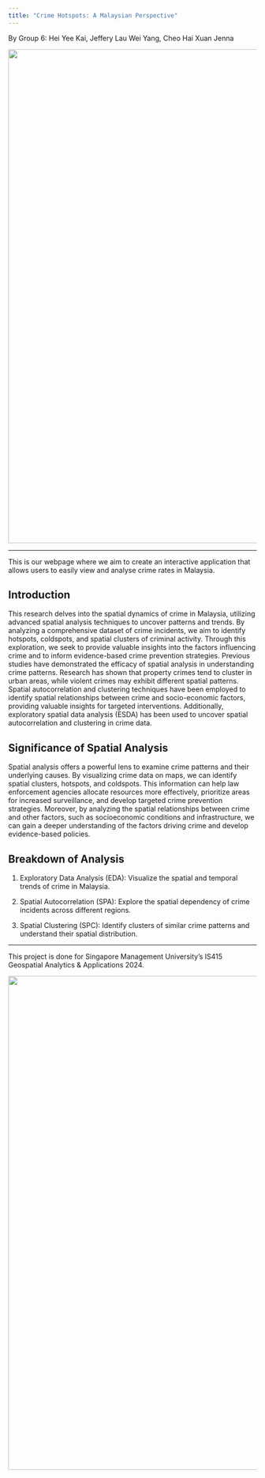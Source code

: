 ```yaml
---
title: "Crime Hotspots: A Malaysian Perspective"
---
```


By Group 6: Hei Yee Kai, Jeffery Lau Wei Yang, Cheo Hai Xuan Jenna

![](assets/banner.png){width="1000"}

------------------------------------------------------------------------

This is our webpage where we aim to create an interactive application that allows users to easily view and analyse crime rates in Malaysia.

## Introduction

This research delves into the spatial dynamics of crime in Malaysia, utilizing advanced spatial analysis techniques to uncover patterns and trends. By analyzing a comprehensive dataset of crime incidents, we aim to identify hotspots, coldspots, and spatial clusters of criminal activity. Through this exploration, we seek to provide valuable insights into the factors influencing crime and to inform evidence-based crime prevention strategies. Previous studies have demonstrated the efficacy of spatial analysis in understanding crime patterns. Research has shown that property crimes tend to cluster in urban areas, while violent crimes may exhibit different spatial patterns. Spatial autocorrelation and clustering techniques have been employed to identify spatial relationships between crime and socio-economic factors, providing valuable insights for targeted interventions. Additionally, exploratory spatial data analysis (ESDA) has been used to uncover spatial autocorrelation and clustering in crime data.

## Significance of Spatial Analysis

Spatial analysis offers a powerful lens to examine crime patterns and their underlying causes. By visualizing crime data on maps, we can identify spatial clusters, hotspots, and coldspots. This information can help law enforcement agencies allocate resources more effectively, prioritize areas for increased surveillance, and develop targeted crime prevention strategies. Moreover, by analyzing the spatial relationships between crime and other factors, such as socioeconomic conditions and infrastructure, we can gain a deeper understanding of the factors driving crime and develop evidence-based policies.

## Breakdown of Analysis

1.  Exploratory Data Analysis (EDA): Visualize the spatial and temporal trends of crime in Malaysia.

2.  Spatial Autocorrelation (SPA): Explore the spatial dependency of crime incidents across different regions.

3.  Spatial Clustering (SPC): Identify clusters of similar crime patterns and understand their spatial distribution.

------------------------------------------------------------------------

This project is done for Singapore Management University’s IS415 Geospatial Analytics & Applications 2024.

![](assets/smu-logo.jpeg){width="1000"}
